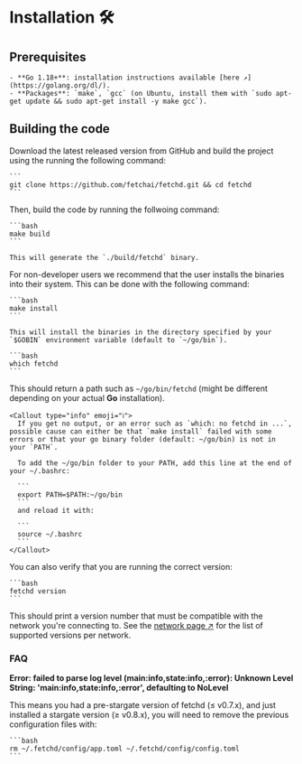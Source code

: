 
# Installation 🛠

## Prerequisites

    - **Go 1.18+**: installation instructions available [here ↗️](https://golang.org/dl/).
    - **Packages**: `make`, `gcc` (on Ubuntu, install them with `sudo apt-get update && sudo apt-get install -y make gcc`).

## Building the code

Download the latest released version from GitHub and build the project using the running the following command:

    ```
    git clone https://github.com/fetchai/fetchd.git && cd fetchd
    ```

Then, build the code by running the follwoing command:

    ```bash
    make build
    ```

    This will generate the `./build/fetchd` binary.

For non-developer users we recommend that the user installs the binaries into their system. This can be done with the following command:

    ```bash
    make install
    ```

    This will install the binaries in the directory specified by your `$GOBIN` environment variable (default to `~/go/bin`).

    ```bash
    which fetchd
    ```

   This should return a path such as `~/go/bin/fetchd` (might be different depending on your actual **Go** installation).

    <Callout type="info" emoji="ℹ️">
      If you get no output, or an error such as `which: no fetchd in ...`, possible cause can either be that `make install` failed with some errors or that your go binary folder (default: ~/go/bin) is not in your `PATH`.

      To add the ~/go/bin folder to your PATH, add this line at the end of your ~/.bashrc:

      ```
      export PATH=$PATH:~/go/bin
      ```
      and reload it with:

      ```
      source ~/.bashrc
      ```
    </Callout>

You can also verify that you are running the correct version:

    ```bash
    fetchd version
    ```

This should print a version number that must be compatible with the network you're connecting to. See the [network page ↗️](/references/ledger/active-networks) for the list of supported versions per network.

### FAQ

**Error: failed to parse log level (main:info,state:info,:error): Unknown Level String: 'main:info,state:info,:error', defaulting to NoLevel**

This means you had a pre-stargate version of fetchd (≤ v0.7.x), and just installed a stargate version (≥ v0.8.x), you will need to remove the previous configuration files with:

    ```bash
    rm ~/.fetchd/config/app.toml ~/.fetchd/config/config.toml
    ```